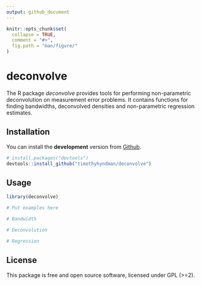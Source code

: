 ```yaml
---
output: github_document
---
```


<!-- README.md is generated from README.Rmd. Please edit that file -->

```r
knitr::opts_chunk$set(
  collapse = TRUE,
  comment = "#>",
  fig.path = "man/figure/"
)
```

# deconvolve

The R package *deconvolve* provides tools for performing non-parametric 
deconvolution on measurement error problems. It contains functions for finding 
bandwidths, deconvolved densities and non-parametric regression estimates.

## Installation

You can install the **development** version from 
[Github](https://github.com/timothyhyndman/deconvolve).

```r
# install.packages("devtools")
devtools::install_github("timothyhyndman/deconvolve")
```

## Usage

```r
library(deconvolve)

# Put examples here

# Bandwidth

# Deconvolution

# Regression

```

## License

This package is free and open source software, licensed under GPL (>=2).
